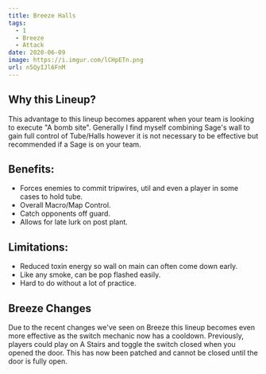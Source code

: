 ```yaml
---
title: Breeze Halls
tags:
  - 1
  - Breeze
  - Attack
date: 2020-06-09
image: https://i.imgur.com/lCHpETn.png
url: n5QyIJl6FnM
---
```


## Why this Lineup?

This advantage to this lineup becomes apparent when your team is
looking to execute "A bomb site". Generally I find myself
combining Sage's wall to gain full control of Tube/Halls however
it is not necessary to be effective but recommended if a Sage is
on your team.

## Benefits:

- Forces enemies to commit tripwires, util and even a player in
  some cases to hold tube.
- Overall Macro/Map Control.
- Catch opponents off guard.
- Allows for late lurk on post plant.

## Limitations:

- Reduced toxin energy so wall on main can often come down early.
- Like any smoke, can be pop flashed easily.
- Hard to do without a lot of practice.

## Breeze Changes

Due to the recent changes we've seen on Breeze this lineup
becomes even more effective as the switch mechanic now has a
cooldown. Previously, players could play on A Stairs and toggle
the switch closed when you opened the door. This has now been
patched and cannot be closed until the door is fully open.
